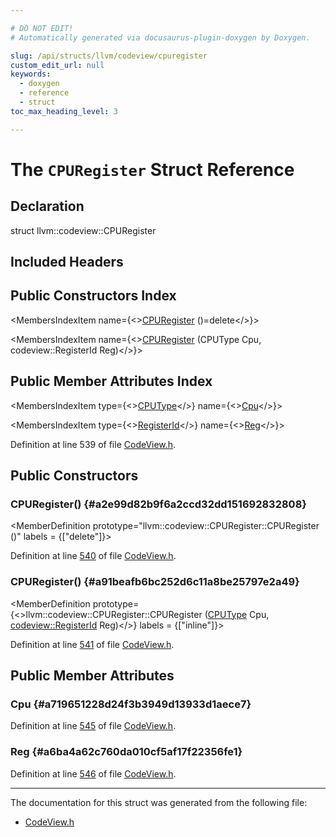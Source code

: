 ```yaml
---

# DO NOT EDIT!
# Automatically generated via docusaurus-plugin-doxygen by Doxygen.

slug: /api/structs/llvm/codeview/cpuregister
custom_edit_url: null
keywords:
  - doxygen
  - reference
  - struct
toc_max_heading_level: 3

---
```





# The `CPURegister` Struct Reference

<DoxygenPage pluginConfig={pluginConfig}>



## Declaration

<CodeBlock>struct llvm::codeview::CPURegister</CodeBlock>

## Included Headers

<IncludesList>
<IncludesListItem
  filePath="llvm/DebugInfo/CodeView/CodeView.h"
  permalink="/docs/api/files/include/include/llvm/include/llvm/debuginfo/include/llvm/debuginfo/codeview/codeview-h"
  isLocal="true" />
</IncludesList>

## Public Constructors Index

<MembersIndex>

<MembersIndexItem
  name={<><a href="#a2e99d82b9f6a2ccd32dd151692832808">CPURegister</a> ()=delete</>}>
</MembersIndexItem>

<MembersIndexItem
  name={<><a href="#a91beafb6bc252d6c11a8be25797e2a49">CPURegister</a> (CPUType Cpu, codeview::RegisterId Reg)</>}>
</MembersIndexItem>

</MembersIndex>

## Public Member Attributes Index

<MembersIndex>

<MembersIndexItem
  type={<><a href="/docs/api/namespaces/llvm/codeview/#a3a314f44c015362563c5333db978173d">CPUType</a></>}
  name={<><a href="#a719651228d24f3b3949d13933d1aece7">Cpu</a></>}>
</MembersIndexItem>

<MembersIndexItem
  type={<><a href="/docs/api/namespaces/llvm/codeview/#a18efaabef8a962bb9f48589ec97b5be9">RegisterId</a></>}
  name={<><a href="#a6ba4a62c760da010cf5af17f22356fe1">Reg</a></>}>
</MembersIndexItem>

</MembersIndex>


Definition at line 539 of file <a href="/docs/api/files/include/include/llvm/include/llvm/debuginfo/include/llvm/debuginfo/codeview/codeview-h">CodeView.h</a>.

<SectionDefinition>

## Public Constructors

### CPURegister() {#a2e99d82b9f6a2ccd32dd151692832808}

<MemberDefinition
  prototype="llvm::codeview::CPURegister::CPURegister ()"
  labels = {["delete"]}>

Definition at line <a href="/docs/api/files/include/include/llvm/include/llvm/debuginfo/include/llvm/debuginfo/codeview/codeview-h/#l00540">540</a> of file <a href="/docs/api/files/include/include/llvm/include/llvm/debuginfo/include/llvm/debuginfo/codeview/codeview-h">CodeView.h</a>.
</MemberDefinition>

### CPURegister() {#a91beafb6bc252d6c11a8be25797e2a49}

<MemberDefinition
  prototype={<>llvm::codeview::CPURegister::CPURegister (<a href="/docs/api/namespaces/llvm/codeview/#a3a314f44c015362563c5333db978173d">CPUType</a> Cpu, <a href="/docs/api/namespaces/llvm/codeview/#a18efaabef8a962bb9f48589ec97b5be9">codeview::RegisterId</a> Reg)</>}
  labels = {["inline"]}>

Definition at line <a href="/docs/api/files/include/include/llvm/include/llvm/debuginfo/include/llvm/debuginfo/codeview/codeview-h/#l00541">541</a> of file <a href="/docs/api/files/include/include/llvm/include/llvm/debuginfo/include/llvm/debuginfo/codeview/codeview-h">CodeView.h</a>.
</MemberDefinition>

</SectionDefinition>

<SectionDefinition>

## Public Member Attributes

### Cpu {#a719651228d24f3b3949d13933d1aece7}

<MemberDefinition
  prototype="CPUType llvm::codeview::CPURegister::Cpu">

Definition at line <a href="/docs/api/files/include/include/llvm/include/llvm/debuginfo/include/llvm/debuginfo/codeview/codeview-h/#l00545">545</a> of file <a href="/docs/api/files/include/include/llvm/include/llvm/debuginfo/include/llvm/debuginfo/codeview/codeview-h">CodeView.h</a>.
</MemberDefinition>

### Reg {#a6ba4a62c760da010cf5af17f22356fe1}

<MemberDefinition
  prototype="RegisterId llvm::codeview::CPURegister::Reg">

Definition at line <a href="/docs/api/files/include/include/llvm/include/llvm/debuginfo/include/llvm/debuginfo/codeview/codeview-h/#l00546">546</a> of file <a href="/docs/api/files/include/include/llvm/include/llvm/debuginfo/include/llvm/debuginfo/codeview/codeview-h">CodeView.h</a>.
</MemberDefinition>

</SectionDefinition>

<hr/>

The documentation for this struct was generated from the following file:

<ul>
<li><a href="/docs/api/files/include/include/llvm/include/llvm/debuginfo/include/llvm/debuginfo/codeview/codeview-h">CodeView.h</a></li>
</ul>

</DoxygenPage>
